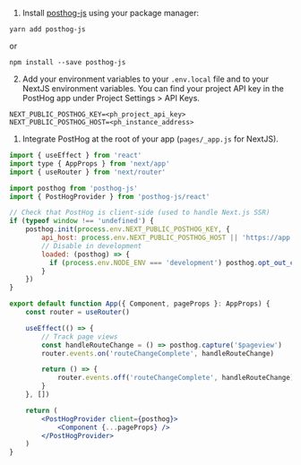 1. Install [posthog-js](https://github.com/posthog/posthog-js) using your package manager:

<MultiLanguage selector="tabs">

```shell file=Yarn
yarn add posthog-js
```

or

```shell file=NPM
npm install --save posthog-js
```

</MultiLanguage>

2. Add your environment variables to your `.env.local` file and to your NextJS environment variables. You can find your project API key in the PostHog app under Project Settings > API Keys.

```shell file=.env.local
NEXT_PUBLIC_POSTHOG_KEY=<ph_project_api_key>
NEXT_PUBLIC_POSTHOG_HOST=<ph_instance_address>
```

1. Integrate PostHog at the root of your app (`pages/_app.js` for NextJS).

```jsx
import { useEffect } from 'react'
import type { AppProps } from 'next/app'
import { useRouter } from 'next/router'

import posthog from 'posthog-js'
import { PostHogProvider } from 'posthog-js/react'

// Check that PostHog is client-side (used to handle Next.js SSR)
if (typeof window !== 'undefined') {
    posthog.init(process.env.NEXT_PUBLIC_POSTHOG_KEY, {
        api_host: process.env.NEXT_PUBLIC_POSTHOG_HOST || 'https://app.posthog.com',
        // Disable in development
        loaded: (posthog) => {
          if (process.env.NODE_ENV === 'development') posthog.opt_out_capturing()
        }
    })
}

export default function App({ Component, pageProps }: AppProps) {
    const router = useRouter()

    useEffect(() => {
        // Track page views
        const handleRouteChange = () => posthog.capture('$pageview')
        router.events.on('routeChangeComplete', handleRouteChange)

        return () => {
            router.events.off('routeChangeComplete', handleRouteChange)
        }
    }, [])

    return (
        <PostHogProvider client={posthog}>
            <Component {...pageProps} />
        </PostHogProvider>
    )
}
```
